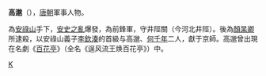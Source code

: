 {{Unreferenced|time=2019-03-30T11:54:05+00:00}}
'''高邈'''（{{bd|?||?||}}），[[唐朝|唐朝]]軍事人物。

為[[安祿山|安祿山]]手下，[[安史之亂|安史之亂]]爆發，為前鋒軍，守井陘關（今河北井陘）。後為[[顏杲卿|顏杲卿]]所逮殺，以安祿山義子[[李欽湊|李欽湊]]的首級与高邈、[[何千年|何千年]]二人，獻于京師。高邈曾出現在名劇《[[百花亭|百花亭]]》（全名《逞风流王焕百花亭》）中。
{{唐朝人小作品}}
[[Category:唐朝軍事人物|K]]